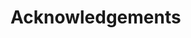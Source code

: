 # Acknowledgements {- .unlisted .unnumbered}

<!-- 
Wielkie podziękowania za niewyczerpane pokłady wsparcia, cierpliwości i wiary we mnie przede wszystkim moim najbliższym: rodzicom, bratu i Bartkowi. 











-->

\newpage

